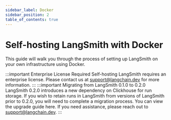 ```yaml
---
sidebar_label: Docker
sidebar_position: 2
table_of_contents: true
---
```


# Self-hosting LangSmith with Docker

This guide will walk you through the process of setting up LangSmith on your own infrastructure using Docker.

:::important Enterprise License Required
Self-hosting LangSmith requires an enterprise license. Please contact us at <a href="mailto:support@langchain.dev">support@langchain.dev</a> for more information.
:::
:::important Migrating from LangSmith 0.1.0 to 0.2.0
LangSmith 0.2.0 introduces a new dependency on Clickhouse for run storage. If you wish to retain runs in LangSmith from versions of LangSmith prior to 0.2.0, you will need to complete a migration process. You can view the upgrade guide here. If you need assistance, please reach out to support@langchain.dev.
:::
